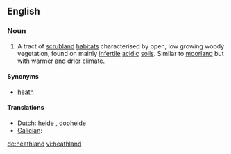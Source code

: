 ==English==

===Noun===
{{en-noun}}
{{wikipedia}}

# A tract of [[scrubland]] [[habitat]]s characterised by open, low growing woody vegetation, found on mainly [[infertile]] [[acidic]] [[soil]]s. Similar to [[moorland]] but with warmer and drier climate.

====Synonyms====
* [[heath]]

====Translations====
* Dutch: [[heide]] {{c}}, [[dopheide]] {{c}}
* [[Galician]]: {{t+|gl|uceira|f|xs=Galician}}

[[de:heathland]]
[[vi:heathland]]